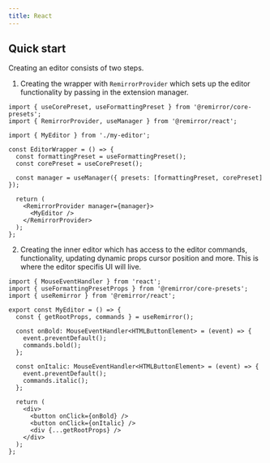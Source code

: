 ```yaml
---
title: React
---
```


## Quick start

Creating an editor consists of two steps.

1. Creating the wrapper with `RemirrorProvider` which sets up the editor functionality by passing in
   the extension manager.

```tsx
import { useCorePreset, useFormattingPreset } from '@remirror/core-presets';
import { RemirrorProvider, useManager } from '@remirror/react';

import { MyEditor } from './my-editor';

const EditorWrapper = () => {
  const formattingPreset = useFormattingPreset();
  const corePreset = useCorePreset();

  const manager = useManager({ presets: [formattingPreset, corePreset] });

  return (
    <RemirrorProvider manager={manager}>
      <MyEditor />
    </RemirrorProvider>
  );
};
```

2. Creating the inner editor which has access to the editor commands, functionality, updating
   dynamic props cursor position and more. This is where the editor specifis UI will live.

```tsx
import { MouseEventHandler } from 'react';
import { useFormattingPresetProps } from '@remirror/core-presets';
import { useRemirror } from '@remirror/react';

export const MyEditor = () => {
  const { getRootProps, commands } = useRemirror();

  const onBold: MouseEventHandler<HTMLButtonElement> = (event) => {
    event.preventDefault();
    commands.bold();
  };

  const onItalic: MouseEventHandler<HTMLButtonElement> = (event) => {
    event.preventDefault();
    commands.italic();
  };

  return (
    <div>
      <button onClick={onBold} />
      <button onClick={onItalic} />
      <div {...getRootProps} />
    </div>
  );
};
```
